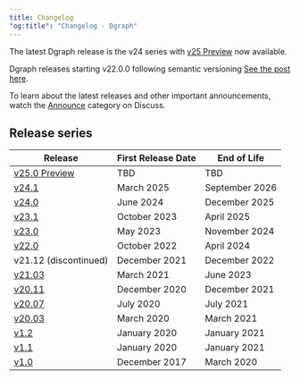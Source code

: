 ```yaml
---
title: Changelog
"og:title": "Changelog - Dgraph"
---
```



<DgraphWIP />

The latest Dgraph release is the v24 series with
[v25 Preview](/dgraph/v25-preview) now available.

Dgraph releases starting v22.0.0 following semantic versioning
[See the post here](https://discuss.hypermode.com/t/dgraph-v22-0-0-rc1-20221003-release-candidate/).

To learn about the latest releases and other important announcements, watch the
[Announce][] category on Discuss.

[Announce]: https://discuss.hypermode.com/c/announce

## Release series

| Release               | First Release Date | End of Life    |
| --------------------- | ------------------ | -------------- |
| [v25.0 Preview][]     | TBD                | TBD            |
| [v24.1][]             | March 2025         | September 2026 |
| [v24.0][]             | June 2024          | December 2025  |
| [v23.1][]             | October 2023       | April 2025     |
| [v23.0][]             | May 2023           | November 2024  |
| [v22.0][]             | October 2022       | April 2024     |
| v21.12 (discontinued) | December 2021      | December 2022  |
| [v21.03][]            | March 2021         | June 2023      |
| [v20.11][]            | December 2020      | December 2021  |
| [v20.07][]            | July 2020          | July 2021      |
| [v20.03][]            | March 2020         | March 2021     |
| [v1.2][]              | January 2020       | January 2021   |
| [v1.1][]              | January 2020       | January 2021   |
| [v1.0][]              | December 2017      | March 2020     |

[v25.0 Preview]: https://hypermode.com/blog/dgraph-v25-preview
[v24.1]: https://hypermode.com/blog/dgraph-v241-knowledge-graphs-faster
[v24.0]:
  https://discuss.hypermode.com/t/dgraph-release-v24-0-0-is-now-available/19346
[v23.1]:
  https://discuss.hypermode.com/t/dgraph-23-1-0-is-generally-available-on-dgraph-cloud-dockerhub-and-github/18980
[v23.0]:
  https://discuss.hypermode.com/t/dgraph-release-v23-0-0-is-now-generally-available/18634
[v22.0]:
  https://discuss.hypermode.com/t/dgraph-release-v22-0-2-is-now-generally-available/18117
[v21.03]:
  https://discuss.hypermode.com/t/release-notes-v21-03-0-resilient-rocket/13587
[v20.11]:
  https://discuss.hypermode.com/t/release-notes-v20-11-0-tenacious-tchalla/11942
[v20.07]: https://discuss.hypermode.com/t/dgraph-v20-07-3-release/12107
[v20.03]: https://discuss.hypermode.com/t/dgraph-v20-03-7-release/12077
[v1.2]: https://discuss.hypermode.com/t/dgraph-v1-2-8-release/11183
[v1.1]: https://discuss.hypermode.com/t/dgraph-v1-1-1-release/5664
[v1.0]: https://discuss.hypermode.com/t/dgraph-v1-0-18-release/5663
